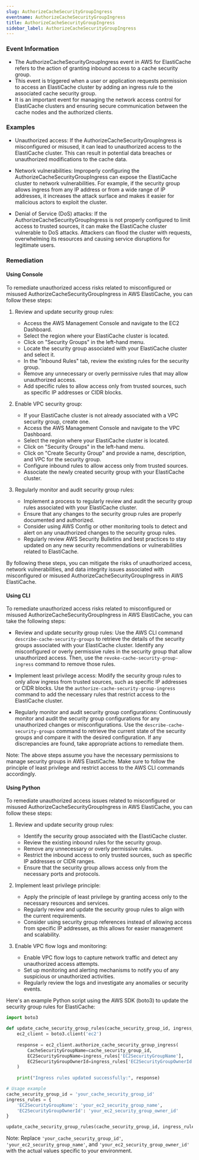 ```yaml
--- 
slug: AuthorizeCacheSecurityGroupIngress
eventname: AuthorizeCacheSecurityGroupIngress
title: AuthorizeCacheSecurityGroupIngress
sidebar_label: AuthorizeCacheSecurityGroupIngress
---
```

                       
### Event Information

- The AuthorizeCacheSecurityGroupIngress event in AWS for ElastiCache refers to the action of granting inbound access to a cache security group.
- This event is triggered when a user or application requests permission to access an ElastiCache cluster by adding an ingress rule to the associated cache security group.
- It is an important event for managing the network access control for ElastiCache clusters and ensuring secure communication between the cache nodes and the authorized clients.


### Examples

- Unauthorized access: If the AuthorizeCacheSecurityGroupIngress is misconfigured or misused, it can lead to unauthorized access to the ElastiCache cluster. This can result in potential data breaches or unauthorized modifications to the cache data.

- Network vulnerabilities: Improperly configuring the AuthorizeCacheSecurityGroupIngress can expose the ElastiCache cluster to network vulnerabilities. For example, if the security group allows ingress from any IP address or from a wide range of IP addresses, it increases the attack surface and makes it easier for malicious actors to exploit the cluster.

- Denial of Service (DoS) attacks: If the AuthorizeCacheSecurityGroupIngress is not properly configured to limit access to trusted sources, it can make the ElastiCache cluster vulnerable to DoS attacks. Attackers can flood the cluster with requests, overwhelming its resources and causing service disruptions for legitimate users.

### Remediation

#### Using Console

To remediate unauthorized access risks related to misconfigured or misused AuthorizeCacheSecurityGroupIngress in AWS ElastiCache, you can follow these steps:

1. Review and update security group rules:
   - Access the AWS Management Console and navigate to the EC2 Dashboard.
   - Select the region where your ElastiCache cluster is located.
   - Click on "Security Groups" in the left-hand menu.
   - Locate the security group associated with your ElastiCache cluster and select it.
   - In the "Inbound Rules" tab, review the existing rules for the security group.
   - Remove any unnecessary or overly permissive rules that may allow unauthorized access.
   - Add specific rules to allow access only from trusted sources, such as specific IP addresses or CIDR blocks.

2. Enable VPC security group:
   - If your ElastiCache cluster is not already associated with a VPC security group, create one.
   - Access the AWS Management Console and navigate to the VPC Dashboard.
   - Select the region where your ElastiCache cluster is located.
   - Click on "Security Groups" in the left-hand menu.
   - Click on "Create Security Group" and provide a name, description, and VPC for the security group.
   - Configure inbound rules to allow access only from trusted sources.
   - Associate the newly created security group with your ElastiCache cluster.

3. Regularly monitor and audit security group rules:
   - Implement a process to regularly review and audit the security group rules associated with your ElastiCache cluster.
   - Ensure that any changes to the security group rules are properly documented and authorized.
   - Consider using AWS Config or other monitoring tools to detect and alert on any unauthorized changes to the security group rules.
   - Regularly review AWS Security Bulletins and best practices to stay updated on any new security recommendations or vulnerabilities related to ElastiCache.

By following these steps, you can mitigate the risks of unauthorized access, network vulnerabilities, and data integrity issues associated with misconfigured or misused AuthorizeCacheSecurityGroupIngress in AWS ElastiCache.

#### Using CLI

To remediate unauthorized access risks related to misconfigured or misused AuthorizeCacheSecurityGroupIngress in AWS ElastiCache, you can take the following steps:

- Review and update security group rules: Use the AWS CLI command `describe-cache-security-groups` to retrieve the details of the security groups associated with your ElastiCache cluster. Identify any misconfigured or overly permissive rules in the security group that allow unauthorized access. Then, use the `revoke-cache-security-group-ingress` command to remove those rules.

- Implement least privilege access: Modify the security group rules to only allow ingress from trusted sources, such as specific IP addresses or CIDR blocks. Use the `authorize-cache-security-group-ingress` command to add the necessary rules that restrict access to the ElastiCache cluster.

- Regularly monitor and audit security group configurations: Continuously monitor and audit the security group configurations for any unauthorized changes or misconfigurations. Use the `describe-cache-security-groups` command to retrieve the current state of the security groups and compare it with the desired configuration. If any discrepancies are found, take appropriate actions to remediate them.

Note: The above steps assume you have the necessary permissions to manage security groups in AWS ElastiCache. Make sure to follow the principle of least privilege and restrict access to the AWS CLI commands accordingly.

#### Using Python

To remediate unauthorized access issues related to misconfigured or misused AuthorizeCacheSecurityGroupIngress in AWS ElastiCache, you can follow these steps:

1. Review and update security group rules: 
   - Identify the security group associated with the ElastiCache cluster.
   - Review the existing inbound rules for the security group.
   - Remove any unnecessary or overly permissive rules.
   - Restrict the inbound access to only trusted sources, such as specific IP addresses or CIDR ranges.
   - Ensure that the security group allows access only from the necessary ports and protocols.

2. Implement least privilege principle:
   - Apply the principle of least privilege by granting access only to the necessary resources and services.
   - Regularly review and update the security group rules to align with the current requirements.
   - Consider using security group references instead of allowing access from specific IP addresses, as this allows for easier management and scalability.

3. Enable VPC flow logs and monitoring:
   - Enable VPC flow logs to capture network traffic and detect any unauthorized access attempts.
   - Set up monitoring and alerting mechanisms to notify you of any suspicious or unauthorized activities.
   - Regularly review the logs and investigate any anomalies or security events.

Here's an example Python script using the AWS SDK (boto3) to update the security group rules for ElastiCache:

```python
import boto3

def update_cache_security_group_rules(cache_security_group_id, ingress_rules):
    ec2_client = boto3.client('ec2')
    
    response = ec2_client.authorize_cache_security_group_ingress(
        CacheSecurityGroupName=cache_security_group_id,
        EC2SecurityGroupName=ingress_rules['EC2SecurityGroupName'],
        EC2SecurityGroupOwnerId=ingress_rules['EC2SecurityGroupOwnerId']
    )
    
    print("Ingress rules updated successfully:", response)

# Usage example
cache_security_group_id = 'your_cache_security_group_id'
ingress_rules = {
    'EC2SecurityGroupName': 'your_ec2_security_group_name',
    'EC2SecurityGroupOwnerId': 'your_ec2_security_group_owner_id'
}

update_cache_security_group_rules(cache_security_group_id, ingress_rules)
```

Note: Replace `'your_cache_security_group_id'`, `'your_ec2_security_group_name'`, and `'your_ec2_security_group_owner_id'` with the actual values specific to your environment.


 